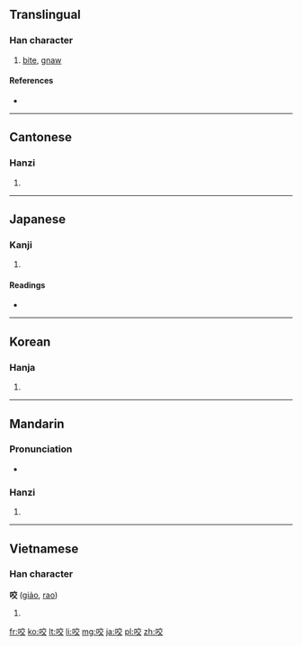 {{also|齩}}
==Translingual==

===Han character===
{{Han char|rn=30|rad=口|as=06|sn=9|four=6004<sub>8</sub>|canj=口卜金大 (RYCK)}}

# [[bite]], [[gnaw]]

====References====
* {{Han ref|kx=0186.160|dkj=03543|dj=0406.010|hdz=10621.020|uh=54AC|ud=21676|bh=AB72|bd=43890}}

----

==Cantonese==

===Hanzi===
{{yue-hanzi|jyut=|y=ngaau5}}

# {{defn|lang=yue|sort=口06}}

----

==Japanese==

===Kanji===
{{ja-kanji|grade=|rs=口06}}

# {{defn|lang=ja|sort=口06}}

====Readings====
* {{ja-readings|on=[[こう]] (kō), [[ごう]] (gō), [[よう]] (yō)|kun=[[かむ]] (kamu)}}

----

==Korean==

===Hanja===
{{ko-hanja|hangeul=교|rv=gyo|mr=kyo}}

# {{defn|lang=ko|sort=口06}}

----

==Mandarin==

===Pronunciation===
* {{audio|Zh-yao.ogg|Audio}}

===Hanzi===
{{cmn-hanzi|pin=[[yǎo]] ([[yao3]])|wg=yao<sup>3</sup>}}

# {{defn|lang=cmn|sort=口06}}

----

==Vietnamese==

===Han character===
'''咬''' ([[giảo]], [[rao]])

# {{defn|lang=vi}}

[[fr:咬]]
[[ko:咬]]
[[lt:咬]]
[[li:咬]]
[[mg:咬]]
[[ja:咬]]
[[pl:咬]]
[[zh:咬]]